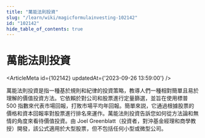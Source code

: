 ```yaml
---
title: "萬能法則投資"
slug: "/learn/wiki/magicformulainvesting-102142"
id: "102142"
hide_table_of_contents: true
---
```



# 萬能法則投資

<ArticleMeta id={102142} updatedAt={'2023-09-26 13:59:00'} />
<div className='border-solid border-b border-t-0 my-4 border-[var(--ifm-color-gray-300)]' />

萬能法則投資是指一種基於規則和紀律的投資策略，教導人們一種相對簡單且易於理解的價值投資方法。它依賴於對公司和股票進行定量篩選，並旨在使用標普 500 指數來代表市場回報，打敗市場平均年回報。簡單來説，它通過根據股票的價格和資本回報率對股票進行排名來運作。萬能法則投資告訴您如何從方法論和無情的角度來看待價值投資。由 Joel Greenblatt（投資者，對沖基金經理和商學教授）開發，該公式適用於大型股票，但不包括任何小型或微型公司。

